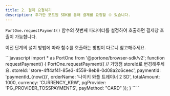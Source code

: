 ```yaml
---
title: 2. 결제 요청하기
description: 추가한 포트원 SDK를 통해 결제를 요청할 수 있습니다.
---
```





`PortOne.requestPayment()` 함수의 첫번째 파라미터를 설정하여 호출하면 결제창 호출이 가능합니다.

이전 단계의 설치 방법에 따라 함수를 호출하는 방법이 다르니 참고해주세요.

<Tabs>
<Tab title="NPM으로 추가한 경우">
```javascript
import * as PortOne from '@portone/browser-sdk/v2';
function requestPayment() {
  PortOne.requestPayment({
    // 가맹점 storeId로 변경해주세요.
    storeId: 'store-4ff4af41-85e3-4559-8eb8-0d08a2c6ceec',
    paymentId: 'paymentId_{now()}',
    orderName: '나이키 와플 트레이너 2 SD',
    totalAmount: 1000,
    currency: 'CURRENCY_KRW',
    pgProvider: 'PG_PROVIDER_TOSSPAYMENTS',
    payMethod: "CARD"
  });
}
```

</Tab>

<Tab title="<script> 태그로 추가한 경우">
`<script>` 태그를 이용해 추가한 경우 전역 객체 `window`에 `PortOne` 객체가 추가됩니다.

```html
<script>
  function requestPayment() {
    PortOne.requestPayment({
      // 가맹점 storeId로 변경해주세요.
      storeId: 'store-4ff4af41-85e3-4559-8eb8-0d08a2c6ceec',
      paymentId: 'paymentId_{now()}',
      orderName: '나이키 와플 트레이너 2 SD',
      totalAmount: 1000,
      currency: 'CURRENCY_KRW',
      pgProvider: 'PG_PROVIDER_TOSSPAYMENTS',
      payMethod: "CARD"
    });
  }
</script>
```

</Tab>
</Tabs>

<Hint style="info">
**주문번호(paymentId) 생성 시 유의사항**

주문번호는 결제창 요청 시 항상 **고유 값**으로 채번 되어야 합니다. 결제 완료 이후 **결제 위변조** 대사 작업시 주문번호를 이용하여 검증이 필요하므로 주문번호는 가맹점 서버에서 고유하게(**unique**)채번하여 **DB에 저장**해주세요

</Hint>
